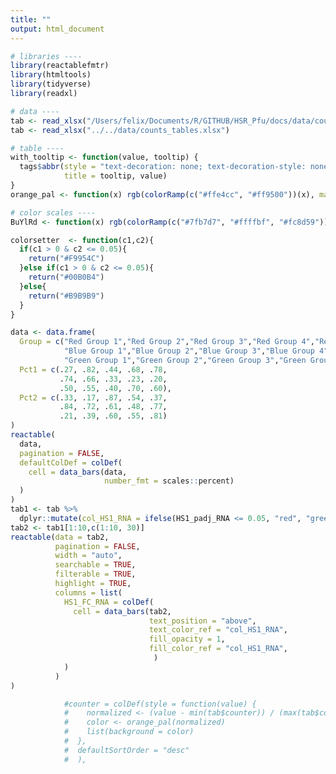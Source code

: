 ```yaml
---
title: ""
output: html_document
---
```



```r
# libraries ----
library(reactablefmtr)
library(htmltools)
library(tidyverse)
library(readxl)

# data ----
tab <- read_xlsx("/Users/felix/Documents/R/GITHUB/HSR_Pfu/docs/data/counts_tables.xlsx")
tab <- read_xlsx("../../data/counts_tables.xlsx")

# table ----
with_tooltip <- function(value, tooltip) {
  tags$abbr(style = "text-decoration: none; text-decoration-style: none; cursor: help",
            title = tooltip, value)
}
orange_pal <- function(x) rgb(colorRamp(c("#ffe4cc", "#ff9500"))(x), maxColorValue = 255)

# color scales ----
BuYlRd <- function(x) rgb(colorRamp(c("#7fb7d7", "#ffffbf", "#fc8d59"))(x), maxColorValue = 255)

colorsetter  <- function(c1,c2){
  if(c1 > 0 & c2 <= 0.05){
    return("#F9954C")
  }else if(c1 > 0 & c2 <= 0.05){
    return("#00B0B4")
  }else{
    return("#B9B9B9")
  }
}

data <- data.frame(
  Group = c("Red Group 1","Red Group 2","Red Group 3","Red Group 4","Red Group 5",
            "Blue Group 1","Blue Group 2","Blue Group 3","Blue Group 4","Blue Group 5",
            "Green Group 1","Green Group 2","Green Group 3","Green Group 4","Green Group 5"),
  Pct1 = c(.27, .82, .44, .68, .78, 
           .74, .66, .33, .23, .20, 
           .50, .55, .40, .70, .60),
  Pct2 = c(.33, .17, .87, .54, .37,
           .84, .72, .61, .48, .77,
           .21, .39, .60, .55, .81)
)
reactable(
  data,
  pagination = FALSE,
  defaultColDef = colDef(
    cell = data_bars(data, 
                     number_fmt = scales::percent)
  )
)
tab1 <- tab %>%
  dplyr::mutate(col_HS1_RNA = ifelse(HS1_padj_RNA <= 0.05, "red", "green"))
tab2 <- tab1[1:10,c(1:10, 30)]
reactable(data = tab2,
          pagination = FALSE,
          width = "auto",
          searchable = TRUE,
          filterable = TRUE,
          highlight = TRUE,
          columns = list(
            HS1_FC_RNA = colDef(
              cell = data_bars(tab2, 
                               text_position = "above", 
                               text_color_ref = "col_HS1_RNA",
                               fill_opacity = 1, 
                               fill_color_ref = "col_HS1_RNA",
                                )
            )
          )
)

            #counter = colDef(style = function(value) {
            #    normalized <- (value - min(tab$counter)) / (max(tab$counter) - min(tab$counter))
            #    color <- orange_pal(normalized)
            #    list(background = color)
            #  },
            #  defaultSortOrder = "desc"
            #  ),
  
         
```